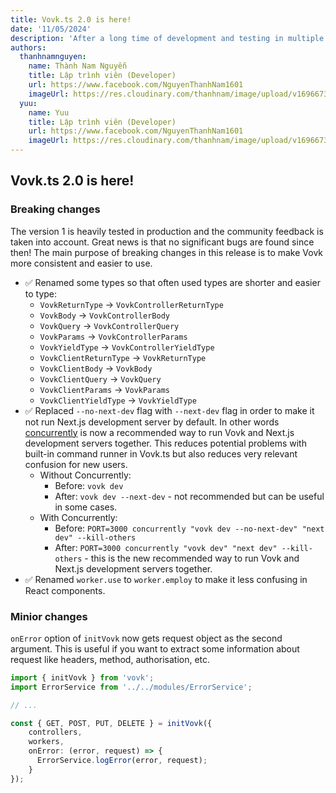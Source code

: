```yaml
---
title: Vovk.ts 2.0 is here!
date: '11/05/2024'
description: 'After a long time of development and testing in multiple large projects, thanks to community feedback, Vovk 2.0 is released with some breaking changes.'
authors:
  thanhnamnguyen:
    name: Thành Nam Nguyễn
    title: Lập trình viên (Developer)
    url: https://www.facebook.com/NguyenThanhNam1601
    imageUrl: https://res.cloudinary.com/thanhnam/image/upload/v1696673670/thanhnamnguyen.dev/about-me/avt-lyoko_rdtigq.jpg
  yuu:
    name: Yuu
    title: Lập trình viên (Developer)
    url: https://www.facebook.com/NguyenThanhNam1601
    imageUrl: https://res.cloudinary.com/thanhnam/image/upload/v1696673670/thanhnamnguyen.dev/about-me/avt-lyoko_rdtigq.jpg
---
```


## Vovk.ts 2.0 is here!
 
### Breaking changes

The version 1 is heavily tested in production and the community feedback is taken into account. Great news is that no significant bugs are found since then! The main purpose of breaking changes in this release is to make Vovk more consistent and easier to use.

- ✅ Renamed some types so that often used types are shorter and easier to type:
    - `VovkReturnType` -> `VovkControllerReturnType`
    - `VovkBody` -> `VovkControllerBody`
    - `VovkQuery` -> `VovkControllerQuery`
    - `VovkParams` -> `VovkControllerParams`
    - `VovkYieldType` -> `VovkControllerYieldType`
    - `VovkClientReturnType` -> `VovkReturnType`
    - `VovkClientBody` -> `VovkBody`
    - `VovkClientQuery` -> `VovkQuery`
    - `VovkClientParams` -> `VovkParams`
    - `VovkClientYieldType` -> `VovkYieldType`
- ✅ Replaced `--no-next-dev` flag with `--next-dev` flag in order to make it not run Next.js development server by default. In other words [concurrently](https://www.npmjs.com/package/concurrently) is now a recommended way to run Vovk and Next.js development servers together. This reduces potential problems with built-in command runner in Vovk.ts but also reduces very relevant confusion for new users.
    - Without Concurrently:
        - Before: `vovk dev`
        - After: `vovk dev --next-dev` - not recommended but can be useful in some cases.
    - With Concurrently:
        - Before: `PORT=3000 concurrently "vovk dev --no-next-dev" "next dev" --kill-others`
        - After: `PORT=3000 concurrently "vovk dev" "next dev" --kill-others` - this is the new recommended way to run Vovk and Next.js development servers together.
- ✅ Renamed `worker.use` to `worker.employ` to make it less confusing in React components.

### Minior changes
 
`onError` option of `initVovk` now gets request object as the second argument. This is useful if you want to extract some information about request like headers, method, authorisation, etc. 

```ts
import { initVovk } from 'vovk';
import ErrorService from '../../modules/ErrorService';

// ...

const { GET, POST, PUT, DELETE } = initVovk({
    controllers,
    workers,
    onError: (error, request) => {
      ErrorService.logError(error, request);
    }
});
```